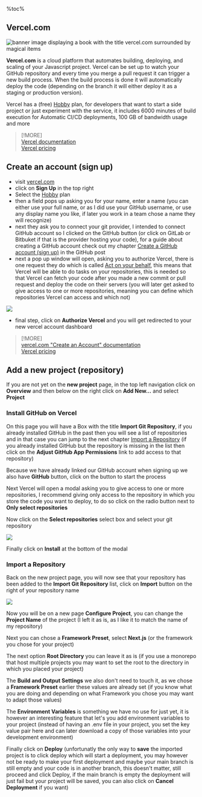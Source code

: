 %toc%

<article>

# Vercel.com

![banner image displaying a book with the title vercel.com surrounded by magical items](../../../../public/assets/images/app/web_development/posts/vercel/banner.png)

**Vercel.com** is a cloud platform that automates building, deploying, and scaling of your Javascript project. Vercel can be set up to watch your GitHub repository and every time you merge a pull request it can trigger a new build process. When the build process is done it will automatically deploy the code (depending on the branch it will either deploy it as a staging or production version).

Vercel has a (free) [Hobby](https://vercel.com/pricing) plan, for developers that want to start a side project or just experiment with the service, it includes 6000 minutes of build execution for Automatic CI/CD deployments, 100 GB of bandwidth usage and more

> [!MORE]  
> [Vercel documentation](https://vercel.com/docs)  
> [Vercel pricing](https://vercel.com/pricing)  

## Create an account (sign up)

* visit [vercel.com](https://vercel.com/)
* click on **Sign Up** in the top right
* Select the [Hobby](https://vercel.com/pricing) plan
* then a field pops up asking you for your name, enter a name (you can either use your full name, or as I did use your GitHub username, or use any display name you like, if later you work in a team chose a name they will recognize)
* next they ask you to connect your git provider, I intended to connect GitHub account so I clicked on the GitHub button (or click on GitLab or Bitbuket if that is the provider hosting your code), for a guide about creating a GitHub account check out my chapter [Create a GitHub account (sign up)](/web_development/posts/github#create-an-account-sign-up) in the GitHub post
* next a pop up window will open, asking you to authorize Vercel, there is one request they do which is called [Act on your behalf](https://docs.github.com/en/apps/using-github-apps/authorizing-github-apps#about-github-apps-acting-on-your-behalf), this means that Vercel will be able to do tasks on your repositories, this is needed so that Vercel can fetch your code after you made a new commit or pull request and deploy the code on their servers (you will later get asked to give access to one or more repositories, meaning you can define which repositories Vercel can access and which not)

![](../../../../public/assets/images/app/web_development/posts/vercel/vercel_github_permissions_modal.png)

* final step, click on **Authorize Vercel** and you will get redirected to your new vercel account dashboard

> [!MORE]  
> [vercel.com "Create an Account" documentation](https://vercel.com/docs/accounts/create-an-account)  
> [Vercel pricing](https://vercel.com/pricing)  

## Add a new project (repository)

If you are not yet on the **new project** page, in the top left navigation click on **Overview** and then below on the right click on **Add New...** and select **Project**

### Install GitHub on Vercel

On this page you will have a Box with the title **Import Git Repository**, if you already installed GitHub in the past then you will see a list of repositories and in that case you can jump to the next chapter [Import a Repository](#import-a-repository) (if you already installed GitHub but the repository is missing in the list then click on the **Adjust GitHub App Permissions** link to add access to that repository)

Because we have already linked our GitHub account when signing up we also have **GitHub** button, click on the button to start the process

Next Vercel will open a modal asking you to give access to one or more repositories, I recommend giving only access to the repository in which you store the code you want to deploy, to do so click on the radio button next to **Only select repositories**

Now click on the **Select repositories** select box and select your git repository

![](../../../../public/assets/images/app/web_development/posts/vercel/vercel_only_select_repositories.png)

Finally click on **Install** at the bottom of the modal

### Import a Repository

Back on the new project page, you will now see that your repository has been added to the **Import Git Repository** list, click on **Import** button on the right of your repository name

![](../../../../public/assets/images/app/web_development/posts/vercel/vercel_import_repository.png)

Now you will be on a new page **Configure Project**, you can change the **Project Name** of the project (I left it as is, as I like it to match the name of my repository)

Next you can chose a **Framework Preset**, select **Next.js** (or the framework you chose for your project)

The next option **Root Directory** you can leave it as is (if you use a monorepo that host multiple projects you may want to set the root to the directory in which you placed your project)

The **Build and Output Settings** we also don't need to touch it, as we chose a **Framework Preset** earlier these values are already set (if you know what you are doing and depending on what Framework you chose you may want to adapt those values)

The **Environment Variables** is something we have no use for just yet, it is however an interesting feature that let's you add environment variables to your project (instead of having an .env file in your project, you set the key value pair here and can later download a copy of those variables into your development environment)

Finally click on **Deploy** (unfortunatly the only way to **save** the imported project is to click deploy which will start a deployment, you may however not be ready to make your first deployment and maybe your main branch is still empty and your code is in another branch, this doesn't matter, still proceed and click Deploy, if the main branch is empty the deployment will just fail but your project will be saved, you can also click on **Cancel Deployment** if you want)

</article>